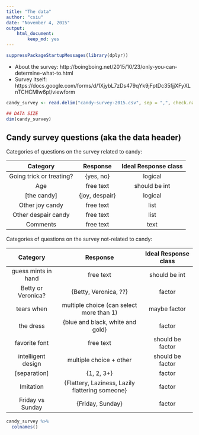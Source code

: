 ```yaml
---
title: "The data"
author: "csiu"
date: "November 4, 2015"
output: 
    html_document:
        keep_md: yes
---
```

```r
suppressPackageStartupMessages(library(dplyr))
```

- About the survey: http://boingboing.net/2015/10/23/only-you-can-determine-what-to.html
- Survey itself: https://docs.google.com/forms/d/1XjybL7zDs479qYk9jFptDc35fjjXFyXLnTCHCMIw6pI/viewform


```r
candy_survey <- read.delim("candy-survey-2015.csv", sep = ",", check.names = FALSE)

## DATA SIZE
dim(candy_survey)
```

## Candy survey questions (aka the data header)

Categories of questions on the survey related to candy:

| Category | Response | Ideal Response class |
|:--------:|:--------:|:--------------------:|
| Going trick or treating? | {yes, no} | logical |
| Age | free text | should be int |
| [the candy] | {joy, despair} | logical | 
| Other joy candy | free text | list |
| Other despair candy | free text | list |
| Comments | free text | text |

Categories of questions on the survey not-related to candy:

| Category | Response | Ideal Response class |
|:--------:|:--------:|:--------------------:|
| guess mints in hand | free text | should be int |
| Betty or Veronica? | {Betty, Veronica, ??} | factor |
| tears when | multiple choice (can select more than 1) | maybe factor | 
| the dress | {blue and black, white and gold} | factor | 
| favorite font | free text | should be factor |
| intelligent design | multiple choice + other | should be factor | 
| [separation] | {1, 2, 3+} | factor | 
| Imitation | {Flattery, Laziness, Lazily flattering someone} | factor | 
| Friday vs Sunday | {Friday, Sunday} | factor |

```r
candy_survey %>% 
  colnames()
```


